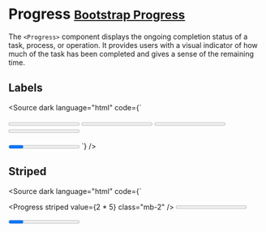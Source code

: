 
<Meta title="Components/Progress" />

# Progress <small class="bootstrap-docs">[Bootstrap Progress](https://getbootstrap.com/docs/5.3/components/progress/)</small>

The `<Progress>` component displays the ongoing completion status of a task, process, or operation. It provides users with a visual indicator of how much of the task has been completed and gives a sense of the remaining time.

<Canvas>
  <Story of={ProgressStories.Basic} />
</Canvas>

<Controls of={ProgressStories.Basic} />

## Labels

<Canvas withSource="none">
  <Story of={ProgressStories.Labels} />
</Canvas>

<Source
  dark
  language="html"
  code={`
<script lang="ts">
</script>

<Progress value={25} class="mb-2">25%</Progress>
<Progress value={50} class="mb-2">1/2</Progress>
<Progress value={75} class="mb-2">You're almost there!</Progress>
<Progress color="success" value={100} class="mb-2">You did it!</Progress>

<Progress multi class="mb-2">
  <Progress bar value={15}>Meh</Progress>
  <Progress bar color="success" value={30}>Wow!</Progress>
  <Progress bar color="info" value={25}>Cool</Progress>
  <Progress bar color="warning" value={20}>20%</Progress>
  <Progress bar color="danger" value={5}>!!</Progress>
</Progress>
`} />

## Striped

<Canvas withSource="none">
  <Story of={ProgressStories.Striped} />
</Canvas>

<Source
  dark
  language="html"
  code={`
<script lang="ts">
</script>

<Progress striped value={2 * 5} class="mb-2" />
<Progress striped color="success" value={25} class="mb-2" />
<Progress striped color="info" value={50} class="mb-2" />
<Progress striped color="warning" value={75} class="mb-2" />
<Progress striped color="danger" value={100} class="mb-2" />

<Progress multi class="mb-2">
  <Progress striped bar value={10} />
  <Progress striped bar color="success" value={30} />
  <Progress striped bar color="warning" value={20} />
  <Progress striped bar color="danger" value={20} />
</Progress>
`} />

## Animated

<Canvas withSource="none">
  <Story of={ProgressStories.Animated} />
</Canvas>

<Source
  dark
  language="html"
  code={`
<script lang="ts">
</script>

<Progress animated value={2 * 5} class="mb-2" />
<Progress animated color="success" value={25} class="mb-2" />
<Progress animated color="info" value={50} class="mb-2" />
<Progress animated color="warning" value={75} class="mb-2" />
<Progress animated color="danger" value={100} class="mb-2" />

<Progress multi class="mb-2">
  <Progress animated bar value={10} />
  <Progress animated bar color="success" value={30} />
  <Progress animated bar color="warning" value={20} />
  <Progress animated bar color="danger" value={20} />
</Progress>
`} />

## Multi

You can stack multiple bars in the same `Progress` component by passing `multi` to the parent element.

<Canvas withSource="none">
  <Story of={ProgressStories.Multi} />
</Canvas>

<Source
  dark
  language="html"
  code={`
<script lang="ts">
</script>

<Progress multi>
  <Progress bar value={15} />
  <Progress bar color="success" value={20} />
  <Progress bar color="info" value={20} />
  <Progress bar color="warning" value={20} />
  <Progress bar color="danger" value={15} />
</Progress>

<Progress multi>
  <Progress bar value={15}>Meh</Progress>
  <Progress bar color="success" value={35}>Wow!</Progress>
  <Progress bar color="warning" value={25}>25%</Progress>
  <Progress bar color="danger" value={25}>LOOK OUT!!</Progress>
</Progress>

<Progress multi>
  <Progress bar striped value={15}>Stripes</Progress>
  <Progress bar animated color="success" value={30}>Animated Stripes</Progress>
  <Progress bar color="info" value={25}>Plain</Progress>
</Progress>
`} />

## Max

<Canvas withSource="none">
  <Story of={ProgressStories.Max} />
</Canvas>

<Source
  dark
  language="html"
  code={`
<script lang="ts">
</script>

<Progress value={1} max={5} />
<Progress value={50} max={135} />
<Progress value={75} max={111} />
<Progress value={463} max={500} />

<Progress multi>
  <Progress bar value={5} max={55}>5</Progress>
  <Progress bar color="success" value={15} max={55}>15</Progress>
  <Progress bar color="warning" value={10} max={55}>10</Progress>
  <Progress bar color="danger" value={10} max={55}>10</Progress>
</Progress>
`} />

## Theming

<Canvas withSource="none">
  <Story of={ProgressStories.Theming} />
</Canvas>

<Source
  dark
  language="html"
  code={`
<script lang="ts">
</script>

<div class="text-content">Dark Theme</div>
<Progress theme="dark" value={25} class="mb-2">25%</Progress>
<Progress theme="dark" striped value={2 * 5} class="mb-2" />
<Progress theme="dark" animated value={2 * 5} class="mb-2" />

<div class="text-content">Light Theme</div>
<Progress theme="light" value={25} class="mb-2">25%</Progress>
<Progress theme="light" striped value={2 * 5} class="mb-2" />
<Progress theme="light" animated value={2 * 5} class="mb-2" />
`} />
